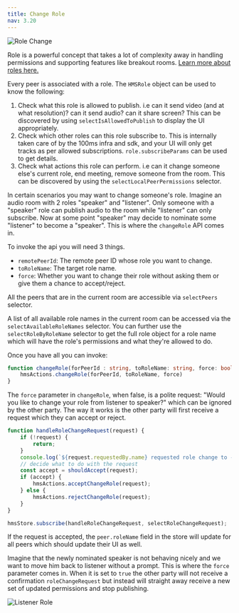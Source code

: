 ```yaml
---
title: Change Role
nav: 3.20
---
```


![Role Change](/guides/role-change.png)

Role is a powerful concept that takes a lot of complexity away in handling permissions and supporting features like breakout rooms. [Learn more about roles here.](../foundation/Roles-and-tempates)

Every peer is associated with a role. The `HMSRole` object can be used to know the following:

1. Check what this role is allowed to publish. i.e can it send video (and at what resolution)? can it send audio? can it share screen? This can be discovered by using `selectIsAllowedToPublish` to display the UI appropriately.
2. Check which other roles can this role subscribe to. This is internally taken care of by the 100ms infra and sdk, and your UI will only get tracks as per allowed subscriptions. `role.subscribeParams` can be used to get details.
3. Check what actions this role can perform. i.e can it change someone else's current role, end meeting, remove someone from the room. This can be discovered by using the `selectLocalPeerPermissions` selector.

In certain scenarios you may want to change someone's role. Imagine an audio room with 2 roles "speaker" and "listener". Only someone with a "speaker" role can publish audio to the room while "listener" can only subscribe. Now at some point "speaker" may decide to nominate some "listener" to become a "speaker". This is where the `changeRole` API comes in.

To invoke the api you will need 3 things.
- `remotePeerId`: The remote peer ID whose role you want to change.
- `toRoleName`: The target role name. 
- `force`: Whether you want to change their role without asking them or give them a chance to accept/reject.

All the peers that are in the current room are accessible via `selectPeers` selector.

A list of all available role names in the current room can be accessed via the `selectAvailableRoleNames` selector. You can further use the `selectRoleByRoleName`
selector to get the full role object for a role name which will have the role's permissions and what they're allowed to do.

Once you have all you can invoke:

```ts
function changeRole(forPeerId : string, toRoleName: string, force: boolean) {
    hmsActions.changeRole(forPeerId, toRoleName, force)
}
```

The `force` parameter in `changeRole`, when false, is a polite request: "Would you like to change your role from listener to speaker?" which can be ignored by the other party. 
The way it works is the other party will first receive a request which they can accept or reject.

```js
function handleRoleChangeRequest(request) {
    if (!request) {
        return;
    }
    console.log(`${request.requestedBy.name} requested role change to - ${request.role.name}`)
    // decide what to do with the request
    const accept = shouldAccept(request);
    if (accept) {
        hmsActions.acceptChangeRole(request);
    } else {
        hmsActions.rejectChangeRole(request);
    }
}

hmsStore.subscribe(handleRoleChangeRequest, selectRoleChangeRequest);
```

If the request is accepted, the `peer.roleName` field in the store will update for all peers which should update their UI as well.

Imagine that the newly nominated speaker is not behaving nicely and we want to move him back to listener without a prompt. 
This is where the `force` parameter comes in. When it is set to `true` the other party will not receive a confirmation `roleChangeRequest` 
but instead will straight away receive a new set of updated permissions and stop publishing.

![Listener Role](/guides/role-listener.png)
